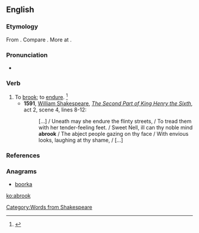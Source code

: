 ==English==

===Etymology===
From {{prefix|a|brook|gloss2=to endure}}. Compare {{etyl|ang|-}} {{term|abrucan|ābrūcan|to eat|lang=ang}}. More at {{l/en|brook}}.

===Pronunciation===
* {{a|US}} {{IPA|/əˈbɹʊk/}}

===Verb===
{{en-verb}}
# To [[brook]]; to [[endure]]. {{defdate|First attested in the late 16<sup>th</sup> century.}}<ref>{{reference-book | last =| first = | authorlink =  | coauthors =  | editor =Brown, Lesley  | others =  | title = The Shorter Oxford English Dictionary | origdate =  | origyear = 1933| origmonth =  | url =  | format =  | accessdate =  | accessyear =  | accessmonth =  | edition = 5th | date =  | year =2003| month =  | publisher =Oxford University Press  | location =Oxford, UK | language =  | id =  | doi = | isbn =978-0-19-860575-7 | lccn = | ol = | pages =8| chapter =  | chapterurl =  | quote =}}</ref>
#* '''1591''', [[w:William Shakespeare|William Shakespeare]], ''[[s:The Second Part of King Henry the Sixth|The Second Part of King Henry the Sixth]]'', act 2, scene 4, lines 8-12:
#*: […] / Uneath may she endure the flinty streets, / To tread them with her tender-feeling feet. / Sweet Nell, ill can thy noble mind '''abrook''' / The abject people gazing on thy face / With envious looks, laughing at thy shame, / […]

===References===
<references/>

===Anagrams===
* [[boorka#English|boorka]]

[[Category:Words from Shakespeare]]

[[ko:abrook]]